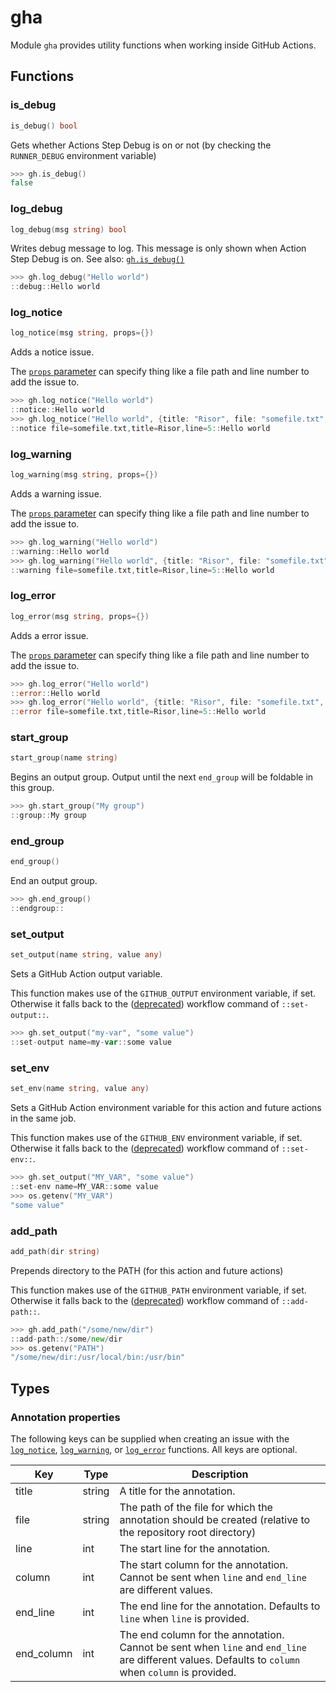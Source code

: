 # gha

Module `gha` provides utility functions when working inside GitHub Actions.

## Functions

### is_debug

```go filename="Function signature"
is_debug() bool
```

Gets whether Actions Step Debug is on or not
(by checking the `RUNNER_DEBUG` environment variable)

```go copy filename="Example"
>>> gh.is_debug()
false
```

### log_debug

```go filename="Function signature"
log_debug(msg string) bool
```

Writes debug message to log. This message is only shown when Action Step Debug
is on. See also: [`gh.is_debug()`](#is_debug)

```go copy filename="Example"
>>> gh.log_debug("Hello world")
::debug::Hello world
```

### log_notice

```go filename="Function signature"
log_notice(msg string, props={})
```

Adds a notice issue.

The [`props` parameter](#annotation-properties) can specify thing like a file
path and line number to add the issue to.

```go copy filename="Example"
>>> gh.log_notice("Hello world")
::notice::Hello world
>>> gh.log_notice("Hello world", {title: "Risor", file: "somefile.txt", line: 5})
::notice file=somefile.txt,title=Risor,line=5::Hello world
```

### log_warning

```go filename="Function signature"
log_warning(msg string, props={})
```

Adds a warning issue.

The [`props` parameter](#annotation-properties) can specify thing like a file
path and line number to add the issue to.

```go copy filename="Example"
>>> gh.log_warning("Hello world")
::warning::Hello world
>>> gh.log_warning("Hello world", {title: "Risor", file: "somefile.txt", line: 5})
::warning file=somefile.txt,title=Risor,line=5::Hello world
```

### log_error

```go filename="Function signature"
log_error(msg string, props={})
```

Adds a error issue.

The [`props` parameter](#annotation-properties) can specify thing like a file
path and line number to add the issue to.

```go copy filename="Example"
>>> gh.log_error("Hello world")
::error::Hello world
>>> gh.log_error("Hello world", {title: "Risor", file: "somefile.txt", line: 5})
::error file=somefile.txt,title=Risor,line=5::Hello world
```

### start_group

```go filename="Function signature"
start_group(name string)
```

Begins an output group. Output until the next `end_group` will be foldable
in this group.

```go copy filename="Example"
>>> gh.start_group("My group")
::group::My group
```

### end_group

```go filename="Function signature"
end_group()
```

End an output group.

```go copy filename="Example"
>>> gh.end_group()
::endgroup::
```

### set_output

```go filename="Function signature"
set_output(name string, value any)
```

Sets a GitHub Action output variable.

This function makes use of the `GITHUB_OUTPUT` environment variable, if set.
Otherwise it falls back to the ([deprecated](https://github.blog/changelog/2022-10-11-github-actions-deprecating-save-state-and-set-output-commands/))
workflow command of `::set-output::`.

```go copy filename="Example"
>>> gh.set_output("my-var", "some value")
::set-output name=my-var::some value
```

### set_env

```go filename="Function signature"
set_env(name string, value any)
```

Sets a GitHub Action environment variable for this action and future actions
in the same job.

This function makes use of the `GITHUB_ENV` environment variable, if set.
Otherwise it falls back to the ([deprecated](https://github.blog/changelog/2022-10-11-github-actions-deprecating-save-state-and-set-output-commands/))
workflow command of `::set-env::`.

```go copy filename="Example"
>>> gh.set_output("MY_VAR", "some value")
::set-env name=MY_VAR::some value
>>> os.getenv("MY_VAR")
"some value"
```

### add_path

```go filename="Function signature"
add_path(dir string)
```

Prepends directory to the PATH (for this action and future actions)

This function makes use of the `GITHUB_PATH` environment variable, if set.
Otherwise it falls back to the ([deprecated](https://github.blog/changelog/2022-10-11-github-actions-deprecating-save-state-and-set-output-commands/))
workflow command of `::add-path::`.

```go copy filename="Example"
>>> gh.add_path("/some/new/dir")
::add-path::/some/new/dir
>>> os.getenv("PATH")
"/some/new/dir:/usr/local/bin:/usr/bin"
```

## Types

### Annotation properties

The following keys can be supplied when creating an issue with the
[`log_notice`](#log_notice), [`log_warning`](#log_warning),
or [`log_error`](#log_error) functions.
All keys are optional.

| Key | Type | Description |
| --- | ---- | ----------- |
| title | string | A title for the annotation.
| file | string | The path of the file for which the annotation should be created (relative to the repository root directory)
| line | int | The start line for the annotation.
| column | int | The start column for the annotation. Cannot be sent when `line` and `end_line` are different values.
| end_line | int | The end line for the annotation. Defaults to `line` when `line` is provided.
| end_column | int | The end column for the annotation. Cannot be sent when `line` and `end_line` are different values. Defaults to `column` when `column` is provided.
